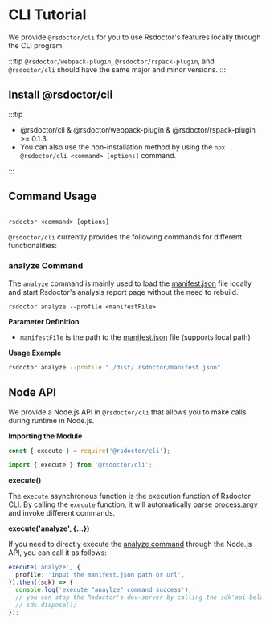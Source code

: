 # CLI Tutorial

We provide `@rsdoctor/cli` for you to use Rsdoctor's features locally through the CLI program.

:::tip
`@rsdoctor/webpack-plugin`, `@rsdoctor/rspack-plugin`, and `@rsdoctor/cli` should have the same major and minor versions.
:::

## Install @rsdoctor/cli

:::tip

- @rsdoctor/cli & @rsdoctor/webpack-plugin & @rsdoctor/rspack-plugin >= 0.1.3.
- You can also use the non-installation method by using the `npx @rsdoctor/cli <command> [options]` command.

:::



<PackageManagerTabs command="add @rsdoctor/cli -D" />

## Command Usage

```linux

rsdoctor <command> [options]

```

`@rsdoctor/cli` currently provides the following commands for different functionalities:

### analyze Command

The `analyze` command is mainly used to load the [manifest.json](../../config/options/term.mdx) file locally and start Rsdoctor's analysis report page without the need to rebuild.

```linux
rsdoctor analyze --profile <manifestFile>
```

**Parameter Definition**

- `manifestFile` is the path to the [manifest.json](../../config/options/term.mdx) file (supports local path)

**Usage Example**

```bash
rsdoctor analyze --profile "./dist/.rsdoctor/manifest.json"
```

## Node API

We provide a Node.js API in `@rsdoctor/cli` that allows you to make calls during runtime in Node.js.

**Importing the Module**

<Tabs>

<Tab label="cjs">

```js
const { execute } = require('@rsdoctor/cli');
```

</Tab>

<Tab label="esm">

```js
import { execute } from '@rsdoctor/cli';
```

</Tab>

</Tabs>

**execute()**

The `execute` asynchronous function is the execution function of Rsdoctor CLI. By calling the `execute` function, it will automatically parse [process.argv](https://nodejs.org/dist/latest-v18.x/docs/api/process.html#processargv) and invoke different commands.

**execute('analyze', \{...\})**

If you need to directly execute the [analyze command](#analyze-command) through the Node.js API, you can call it as follows:

```ts
execute('analyze', {
  profile: 'input the manifest.json path or url',
}).then((sdk) => {
  console.log('execute "anaylze" command success');
  // you can stop the Rsdoctor's dev-server by calling the sdk'api below:
  // sdk.dispose();
});
```

